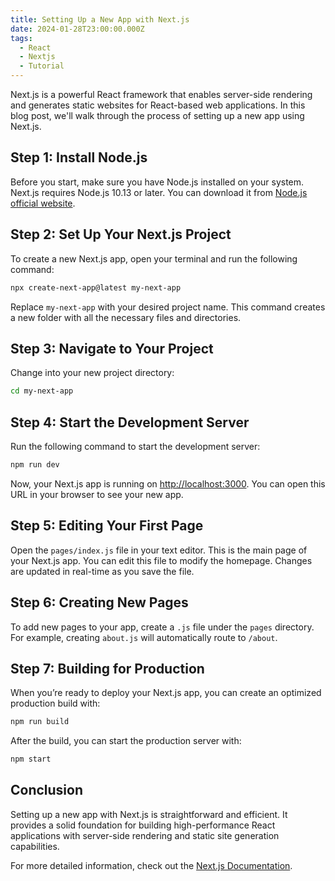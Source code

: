 ```yaml
---
title: Setting Up a New App with Next.js
date: 2024-01-28T23:00:00.000Z
tags:
  - React
  - Nextjs
  - Tutorial
---
```


Next.js is a powerful React framework that enables server-side rendering and generates static websites for React-based web applications. In this blog post, we'll walk through the process of setting up a new app using Next.js.

## Step 1: Install Node.js

Before you start, make sure you have Node.js installed on your system. Next.js requires Node.js 10.13 or later. You can download it from [Node.js official website](https://nodejs.org/).

## Step 2: Set Up Your Next.js Project

To create a new Next.js app, open your terminal and run the following command:

```bash
npx create-next-app@latest my-next-app
```

Replace `my-next-app` with your desired project name. This command creates a new folder with all the necessary files and directories.

## Step 3: Navigate to Your Project

Change into your new project directory:

```bash
cd my-next-app
```

## Step 4: Start the Development Server

Run the following command to start the development server:

```bash
npm run dev
```

Now, your Next.js app is running on [http://localhost:3000](http://localhost:3000). You can open this URL in your browser to see your new app.

## Step 5: Editing Your First Page

Open the `pages/index.js` file in your text editor. This is the main page of your Next.js app. You can edit this file to modify the homepage. Changes are updated in real-time as you save the file.

## Step 6: Creating New Pages

To add new pages to your app, create a `.js` file under the `pages` directory. For example, creating `about.js` will automatically route to `/about`.

## Step 7: Building for Production

When you’re ready to deploy your Next.js app, you can create an optimized production build with:

```bash
npm run build
```

After the build, you can start the production server with:

```bash
npm start
```

## Conclusion

Setting up a new app with Next.js is straightforward and efficient. It provides a solid foundation for building high-performance React applications with server-side rendering and static site generation capabilities.

For more detailed information, check out the [Next.js Documentation](https://nextjs.org/docs).
